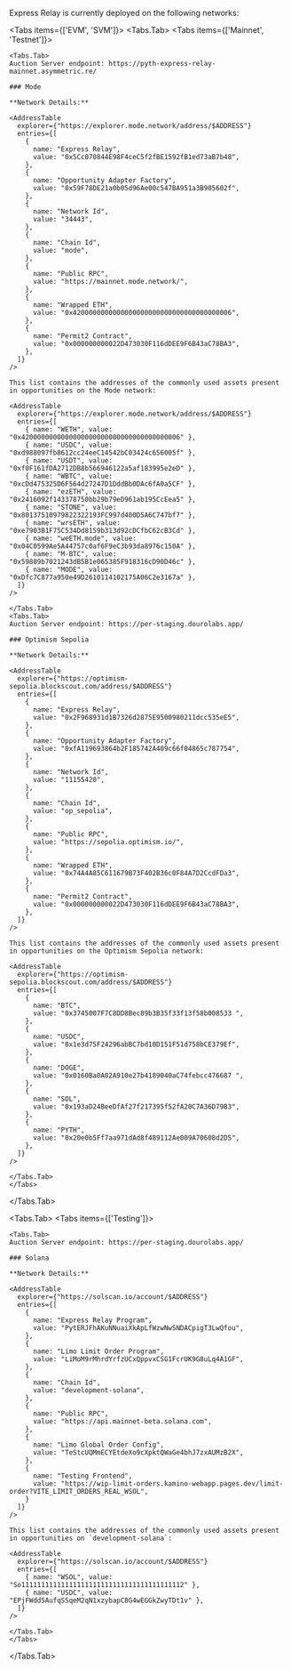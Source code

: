 
Express Relay is currently deployed on the following networks:

<Tabs items={['EVM', 'SVM']}>
  <Tabs.Tab>
    <Tabs items={['Mainnet', 'Testnet']}>

    <Tabs.Tab>
    Auction Server endpoint: https://pyth-express-relay-mainnet.asymmetric.re/

    ### Mode

    **Network Details:**

    <AddressTable
      explorer={"https://explorer.mode.network/address/$ADDRESS"}
      entries={[
        {
          name: "Express Relay",
          value: "0x5Cc070844E98F4ceC5f2fBE1592fB1ed73aB7b48",
        },
        {
          name: "Opportunity Adapter Factory",
          value: "0x59F78DE21a0b05d96Ae00c547BA951a3B905602f",
        },
        {
          name: "Network Id",
          value: "34443",
        },
        {
          name: "Chain Id",
          value: "mode",
        },
        {
          name: "Public RPC",
          value: "https://mainnet.mode.network/",
        },
        {
          name: "Wrapped ETH",
          value: "0x4200000000000000000000000000000000000006",
        },
        {
          name: "Permit2 Contract",
          value: "0x000000000022D473030F116dDEE9F6B43aC78BA3",
        },
      ]}
    />

    This list contains the addresses of the commonly used assets present in opportunities on the Mode network:

    <AddressTable
      explorer={"https://explorer.mode.network/address/$ADDRESS"}
      entries={[
        { name: "WETH", value: "0x4200000000000000000000000000000000000006" },
        { name: "USDC", value: "0xd988097fb8612cc24eeC14542bC03424c656005f" },
        { name: "USDT", value: "0xf0F161fDA2712DB8b566946122a5af183995e2eD" },
        { name: "WBTC", value: "0xcDd475325D6F564d27247D1DddBb0DAc6fA0a5CF" },
        { name: "ezETH", value: "0x2416092f143378750bb29b79eD961ab195CcEea5" },
        { name: "STONE", value: "0x80137510979822322193FC997d400D5A6C747bf7" },
        { name: "wrsETH", value: "0xe7903B1F75C534Dd8159b313d92cDCfbC62cB3Cd" },
        { name: "weETH.mode", value: "0x04C0599Ae5A44757c0af6F9eC3b93da8976c150A" },
        { name: "M-BTC", value: "0x59889b7021243dB5B1e065385F918316cD90D46c" },
        { name: "MODE", value: "0xDfc7C877a950e49D2610114102175A06C2e3167a" },
      ]}
    />

    </Tabs.Tab>
    <Tabs.Tab>
    Auction Server endpoint: https://per-staging.dourolabs.app/

    ### Optimism Sepolia

    **Network Details:**

    <AddressTable
      explorer={"https://optimism-sepolia.blockscout.com/address/$ADDRESS"}
      entries={[
        {
          name: "Express Relay",
          value: "0x2F968931d1B7326d2875E9500980211dcc535eE5",
        },
        {
          name: "Opportunity Adapter Factory",
          value: "0xfA119693864b2F185742A409c66f04865c787754",
        },
        {
          name: "Network Id",
          value: "11155420",
        },
        {
          name: "Chain Id",
          value: "op_sepolia",
        },
        {
          name: "Public RPC",
          value: "https://sepolia.optimism.io/",
        },
        {
          name: "Wrapped ETH",
          value: "0x74A4A85C611679B73F402B36c0F84A7D2CcdFDa3",
        },
        {
          name: "Permit2 Contract",
          value: "0x000000000022D473030F116dDEE9F6B43aC78BA3",
        },
      ]}
    />

    This list contains the addresses of the commonly used assets present in opportunities on the Optimism Sepolia network:

    <AddressTable
      explorer={"https://optimism-sepolia.blockscout.com/address/$ADDRESS"}
      entries={[
        {
          name: "BTC",
          value: "0x3745007F7C8DD8Bec89b3B35f33f13f58b008533 ",
        },
        {
          name: "USDC",
          value: "0x1e3d75F24296abBC7bd10D151F51d758bCE379Ef",
        },
        {
          name: "DOGE",
          value: "0x0160Ba0A02A910e27b4189040aC74febcc476687 ",
        },
        {
          name: "SOL",
          value: "0x193aD24BeeDfAf27f217395f52fA20C7A36D79B3",
        },
        {
          name: "PYTH",
          value: "0x20e0b5Ff7aa971dAd8f489112Ae009A70608d2D5",
        },
      ]}
    />

    </Tabs.Tab>
    </Tabs>
  </Tabs.Tab>

  <Tabs.Tab>
  <Tabs items={['Testing']}>

    <Tabs.Tab>
    Auction Server endpoint: https://per-staging.dourolabs.app/

    ### Solana

    **Network Details:**

    <AddressTable
      explorer={"https://solscan.io/account/$ADDRESS"}
      entries={[
        {
          name: "Express Relay Program",
          value: "PytERJFhAKuNNuaiXkApLfWzwNwSNDACpigT3LwQfou",
        },
        {
          name: "Limo Limit Order Program",
          value: "LiMoM9rMhrdYrfzUCxQppvxCSG1FcrUK9G8uLq4A1GF",
        },
        {
          name: "Chain Id",
          value: "development-solana",
        },
        {
          name: "Public RPC",
          value: "https://api.mainnet-beta.solana.com",
        },
        {
          name: "Limo Global Order Config",
          value: "TeStcUQMmECYEtdeXo9cXpktQWaGe4bhJ7zxAUMzB2X",
        },
        {
          name: "Testing Frontend",
          value: "https://wip-limit-orders.kamino-webapp.pages.dev/limit-order?VITE_LIMIT_ORDERS_REAL_WSOL",
        }
      ]}
    />

    This list contains the addresses of the commonly used assets present in opportunities on `development-solana`:

    <AddressTable
      explorer={"https://solscan.io/account/$ADDRESS"}
      entries={[
        { name: "WSOL", value: "So11111111111111111111111111111111111111112" },
        { name: "USDC", value: "EPjFWdd5AufqSSqeM2qN1xzybapC8G4wEGGkZwyTDt1v" },
      ]}
    />

    </Tabs.Tab>
    </Tabs>
  </Tabs.Tab>
</Tabs>
